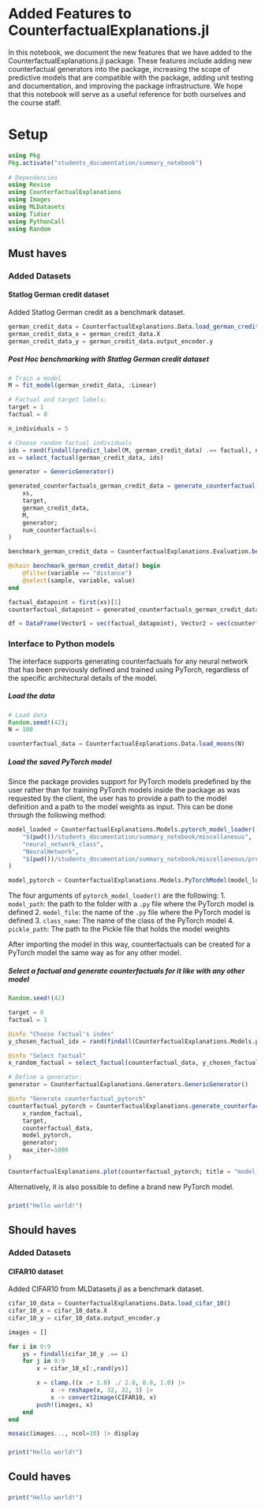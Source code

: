 # Added Features to CounterfactualExplanations.jl

In this notebook, we document the new features that we have added to the CounterfactualExplanations.jl package. These features include adding new counterfactual generators into the package, increasing the scope of predictive models that are compatible with the package, adding unit testing and documentation, and improving the package infrastructure. We hope that this notebook will serve as a useful reference for both ourselves and the course staff.

# Setup

```julia
using Pkg
Pkg.activate("students_documentation/summary_notebook")
    
# Dependencies
using Revise
using CounterfactualExplanations
using Images
using MLDatasets
using Tidier
using PythonCall
using Random
```

## Must haves

### Added Datasets

#### Statlog German credit dataset

Added Statlog German credit as a benchmark dataset.

```julia
german_credit_data = CounterfactualExplanations.Data.load_german_credit()
german_credit_data_x = german_credit_data.X
german_credit_data_y = german_credit_data.output_encoder.y
```

##### Post Hoc benchmarking with Statlog German credit dataset

```julia
# Train a model
M = fit_model(german_credit_data, :Linear)

# Factual and target labels:
target = 1
factual = 0
```

```julia
n_individuals = 5

# Choose random factual individuals
ids = rand(findall(predict_label(M, german_credit_data) .== factual), n_individuals)
xs = select_factual(german_credit_data, ids)

generator = GenericGenerator()

generated_counterfactuals_german_credit_data = generate_counterfactual(
    xs,
    target,
    german_credit_data,
    M, 
    generator; 
    num_counterfactuals=1
)
```

```julia
benchmark_german_credit_data = CounterfactualExplanations.Evaluation.benchmark(generated_counterfactuals_german_credit_data)

@chain benchmark_german_credit_data() begin
    @filter(variable == "distance")
    @select(sample, variable, value)
end
```

```julia
factual_datapoint = first(xs)[1]
counterfactual_datapoint = generated_counterfactuals_german_credit_data[1].s′

df = DataFrame(Vector1 = vec(factual_datapoint), Vector2 = vec(counterfactual_datapoint))
```

### Interface to Python models

The interface supports generating counterfactuals for any neural network that has been previously defined and trained using PyTorch, regardless of the specific architectural details of the model.

##### Load the data
```julia
# Load data
Random.seed!(42);
N = 100

counterfactual_data = CounterfactualExplanations.Data.load_moons(N)
```

##### Load the saved PyTorch model

Since the package provides support for PyTorch models predefined by the user rather than for training PyTorch models inside the package as was requested by the client, the user has to provide a path to the model definition and a path to the model weights as input. This can be done through the following method:

```julia
model_loaded = CounterfactualExplanations.Models.pytorch_model_loader(
    "$(pwd())/students_documentation/summary_notebook/miscellaneous",
    "neural_network_class",
    "NeuralNetwork",
    "$(pwd())/students_documentation/summary_notebook/miscellaneous/pretrained_model.pt"
)

model_pytorch = CounterfactualExplanations.Models.PyTorchModel(model_loaded, :classification_multi)
```

The four arguments of `pytorch_model_loader()` are the following:
1. `model_path`: the path to the folder with a `.py` file where the PyTorch model is defined
2. `model_file`: the name of the `.py` file where the PyTorch model is defined
3. `class_name`: The name of the class of the PyTorch model
4. `pickle_path`: The path to the Pickle file that holds the model weights

After importing the model in this way, counterfactuals can be created for a PyTorch model the same way as for any other model.

##### Select a factual and generate counterfactuals for it like with any other model
```julia
Random.seed!(42)

target = 0
factual = 1

@info "Choose factual's index"
y_chosen_factual_idx = rand(findall(CounterfactualExplanations.Models.predict_label(model_pytorch, counterfactual_data) .== factual))

@info "Select factual"
x_random_factual = select_factual(counterfactual_data, y_chosen_factual_idx)
```

```julia
# Define a generator:
generator = CounterfactualExplanations.Generators.GenericGenerator()

@info "Generate counterfactual_pytorch"
counterfactual_pytorch = CounterfactualExplanations.generate_counterfactual(
    x_random_factual, 
    target, 
    counterfactual_data, 
    model_pytorch, 
    generator;
    max_iter=1000
)

CounterfactualExplanations.plot(counterfactual_pytorch; title = "model_pytorch path")
```

Alternatively, it is also possible to define a brand new PyTorch model.

### <feature_name>

<feature_description>

```julia
print("Hello world!")
```

## Should haves

### Added Datasets

#### CIFAR10 dataset

Added CIFAR10 from MLDatasets.jl as a benchmark dataset.

```julia
cifar_10_data = CounterfactualExplanations.Data.load_cifar_10()
cifar_10_x = cifar_10_data.X
cifar_10_y = cifar_10_data.output_encoder.y
```

```julia
images = []

for i in 0:9
    ys = findall(cifar_10_y .== i)
    for j in 0:9
        x = cifar_10_x[:,rand(ys)]

        x = clamp.((x .+ 1.0) ./ 2.0, 0.0, 1.0) |>
            x -> reshape(x, 32, 32, 3) |>
            x -> convert2image(CIFAR10, x)
        push!(images, x)
    end
end

mosaic(images..., ncol=10) |> display
```

### <feature_name>

<feature_description>

```julia
print("Hello world!")
```

## Could haves

### <feature_name>

<feature_description>

```julia
print("Hello world!")
```
